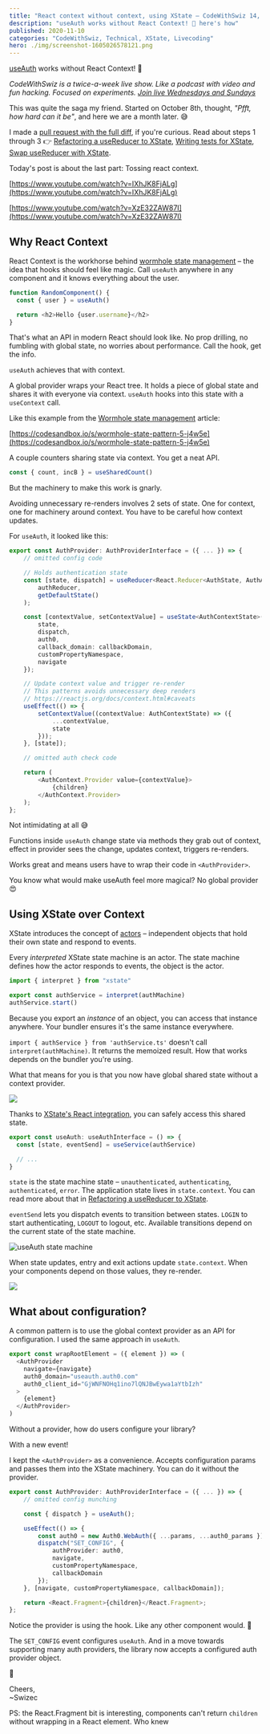 ```yaml
---
title: "React context without context, using XState – CodeWithSwiz 14, 15"
description: "useAuth works without React Context! 🎉 here's how"
published: 2020-11-10
categories: "CodeWithSwiz, Technical, XState, Livecoding"
hero: ./img/screenshot-1605026578121.png
---
```


[useAuth](https://github.com/Swizec/useAuth) works without React Context! 🎉

_CodeWithSwiz is a twice-a-week live show. Like a podcast with video and fun hacking. Focused on experiments. [Join live Wednesdays and Sundays](https://youtube.com/swizecteller)_

This was quite the saga my friend. Started on October 8th, thought, _"Pfft, how hard can it be"_, and here we are a month later. 😅

I made a [pull request with the full diff](https://github.com/Swizec/useAuth/pull/107), if you're curious. Read about steps 1 through 3 👉 [Refactoring a useReducer to XState](https://swizec.com/blog/refactoring-a-usereducer-to-xstate-pt1-codewithswiz-11), [Writing tests for XState](https://swizec.com/blog/how-to-write-tests-for-xstate-codewithswiz-12), [Swap useReducer with XState](https://swizec.com/blog/swap-usereducer-with-xstate-codewithswiz-13).

Today's post is about the last part: Tossing react context.

[https://www.youtube.com/watch?v=IXhJK8FjALg](https://www.youtube.com/watch?v=IXhJK8FjALg)

[https://www.youtube.com/watch?v=XzE32ZAW87I](https://www.youtube.com/watch?v=XzE32ZAW87I)

## Why React Context

React Context is the workhorse behind [wormhole state management](https://swizec.com/blog/wormhole-state-management) – the idea that hooks should feel like magic. Call `useAuth` anywhere in any component and it knows everything about the user.

```javascript
function RandomComponent() {
  const { user } = useAuth()

  return <h2>Hello {user.username}</h2>
}
```

That's what an API in modern React should look like. No prop drilling, no fumbling with global state, no worries about performance. Call the hook, get the info.

`useAuth` achieves that with context.

A global provider wraps your React tree. It holds a piece of global state and shares it with everyone via context. `useAuth` hooks into this state with a `useContext` call.

Like this example from the [Wormhole state management](https://swizec.com/blog/wormhole-state-management) article:

[https://codesandbox.io/s/wormhole-state-pattern-5-j4w5e](https://codesandbox.io/s/wormhole-state-pattern-5-j4w5e)

A couple counters sharing state via context. You get a neat API.

```javascript
const { count, incB } = useSharedCount()
```

But the machinery to make this work is gnarly.

Avoiding unnecessary re-renders involves 2 sets of state. One for context, one for machinery around context. You have to be careful how context updates.

For `useAuth`, it looked like this:

```typescript
export const AuthProvider: AuthProviderInterface = ({ ... }) => {
    // omitted config code

    // Holds authentication state
    const [state, dispatch] = useReducer<React.Reducer<AuthState, AuthAction>>(
        authReducer,
        getDefaultState()
    );

    const [contextValue, setContextValue] = useState<AuthContextState>({
        state,
        dispatch,
        auth0,
        callback_domain: callbackDomain,
        customPropertyNamespace,
        navigate
    });

    // Update context value and trigger re-render
    // This patterns avoids unnecessary deep renders
    // https://reactjs.org/docs/context.html#caveats
    useEffect(() => {
        setContextValue((contextValue: AuthContextState) => ({
            ...contextValue,
            state
        }));
    }, [state]);

    // omitted auth check code

    return (
        <AuthContext.Provider value={contextValue}>
            {children}
        </AuthContext.Provider>
    );
};
```

Not intimidating at all 😅

Functions inside `useAuth` change state via methods they grab out of context, effect in provider sees the change, updates context, triggers re-renders.

Works great and means users have to wrap their code in `<AuthProvider>`.

You know what would make useAuth feel more magical? No global provider 😍

## Using XState over Context

XState introduces the concept of [actors](https://en.wikipedia.org/wiki/Actor_model) – independent objects that hold their own state and respond to events.

Every _interpreted_ XState state machine is an actor. The state machine defines how the actor responds to events, the object is the actor.

```typescript
import { interpret } from "xstate"

export const authService = interpret(authMachine)
authService.start()
```

Because you export an _instance_ of an object, you can access that instance anywhere. Your bundler ensures it's the same instance everywhere.

`import { authService } from 'authService.ts'` doesn't call `interpret(authMachine)`. It returns the memoized result. How that works depends on the bundler you're using.

What that means for you is that you now have global shared state without a context provider.

![](giphy:whoa)

Thanks to [XState's React integration](https://xstate.js.org/docs/packages/xstate-react/), you can safely access this shared state.

```typescript
export const useAuth: useAuthInterface = () => {
  const [state, eventSend] = useService(authService)

  // ...
}
```

`state` is the state machine state – `unauthenticated`, `authenticating`, `authenticated`, `error`. The application state lives in `state.context`. You can read more about that in [Refactoring a useReducer to XState](https://swizec.com/blog/refactoring-a-usereducer-to-xstate-pt1-codewithswiz-11).

`eventSend` lets you dispatch events to transition between states. `LOGIN` to start authenticating, `LOGOUT` to logout, etc. Available transitions depend on the current state of the state machine.

![useAuth state machine](./img/useAuth-state-machine07g9i3.png)

When state updates, entry and exit actions update `state.context`. When your components depend on those values, they re-render.

![](giphy:magic)

## What about configuration?

A common pattern is to use the global context provider as an API for configuration. I used the same approach in `useAuth`.

```javascript
export const wrapRootElement = ({ element }) => (
  <AuthProvider
    navigate={navigate}
    auth0_domain="useauth.auth0.com"
    auth0_client_id="GjWNFNOHq1ino7lQNJBwEywa1aYtbIzh"
  >
    {element}
  </AuthProvider>
)
```

Without a provider, how do users configure your library?

With a new event!

I kept the `<AuthProvider>` as a convenience. Accepts configuration params and passes them into the XState machinery. You can do it without the provider.

```typescript
export const AuthProvider: AuthProviderInterface = ({ ... }) => {
    // omitted config munching

    const { dispatch } = useAuth();

    useEffect(() => {
        const auth0 = new Auth0.WebAuth({ ...params, ...auth0_params });
        dispatch("SET_CONFIG", {
            authProvider: auth0,
            navigate,
            customPropertyNamespace,
            callbackDomain
        });
    }, [navigate, customPropertyNamespace, callbackDomain]);

    return <React.Fragment>{children}</React.Fragment>;
};
```

Notice the provider is using the hook. Like any other component would. 🤯

The `SET_CONFIG` event configures `useAuth`. And in a move towards supporting many auth providers, the library now accepts a configured auth provider object.

🤘

Cheers,<br/>
~Swizec

PS: the React.Fragment bit is interesting, components can't return `children` without wrapping in a React element. Who knew
